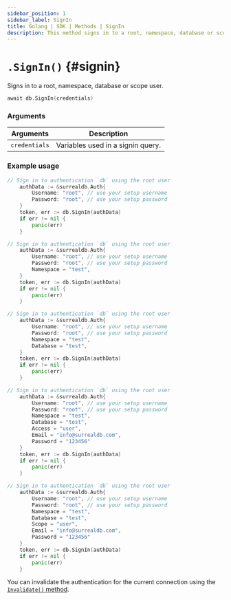 ```yaml
---
sidebar_position: 1
sidebar_label: SignIn
title: Golang | SDK | Methods | SignIn
description: This method signs in to a root, namespace, database or scope user.
---
```



# `.SignIn()` {#signin}

Signs in to a root, namespace, database or scope user.

```go title="Method Syntax"
await db.SignIn(credentials)
```

### Arguments

<table>
    <thead>
        <tr>
            <th colspan="2" scope="col">Arguments</th>
            <th colspan="2" scope="col">Description</th>
        </tr>
    </thead>  
    <tbody>
        <tr>
            <td colspan="2" scope="col" scope="row" data-label="Arguments">
                <code>credentials</code>
                <Label label="required" />
            </td>
            <td colspan="2" scope="col" scope="row" data-label="Description">
                Variables used in a signin query.
            </td>
        </tr>
    </tbody>
</table>

### Example usage

<Tabs groupId="signin-example">
<TabItem value="root" label="Root user">

```go
// Sign in to authentication `db` using the root user
	authData := &surrealdb.Auth{
		Username: "root", // use your setup username
		Password: "root", // use your setup password
	}
	token, err := db.SignIn(authData)
	if err != nil {
		panic(err)
	}
```

</TabItem>

<TabItem value="namespace" label="Namespace user">

```go
// Sign in to authentication `db` using the root user
	authData := &surrealdb.Auth{
		Username: "root", // use your setup username
		Password: "root", // use your setup password
        Namespace = "test", 
	}
	token, err := db.SignIn(authData)
	if err != nil {
		panic(err)
	}
```

</TabItem>

<TabItem value="database" label="Database user">

```go
// Sign in to authentication `db` using the root user
	authData := &surrealdb.Auth{
		Username: "root", // use your setup username
		Password: "root", // use your setup password
        Namespace = "test", 
        Database = "test", 
	}
	token, err := db.SignIn(authData)
	if err != nil {
		panic(err)
	}
```

</TabItem>

<TabItem value="record" label="Record Access">

```go
// Sign in to authentication `db` using the root user
	authData := &surrealdb.Auth{
		Username: "root", // use your setup username
		Password: "root", // use your setup password
        Namespace = "test", 
        Database = "test", 
        Access = "user",
        Email = "info@surrealdb.com",
        Password = "123456"
	}
	token, err := db.SignIn(authData)
	if err != nil {
		panic(err)
	}
```

</TabItem>

<TabItem value="scope" label="Scopes">

```go
// Sign in to authentication `db` using the root user
	authData := &surrealdb.Auth{
		Username: "root", // use your setup username
		Password: "root", // use your setup password
        Namespace = "test", 
        Database = "test", 
        Scope = "user",
        Email = "info@surrealdb.com",
        Password = "123456"
	}
	token, err := db.SignIn(authData)
	if err != nil {
		panic(err)
	}
```

</TabItem>
</Tabs>

You can invalidate the authentication for the current connection using the [`Invalidate()` method](/docs/sdk/dotnet/methods/invalidate).
